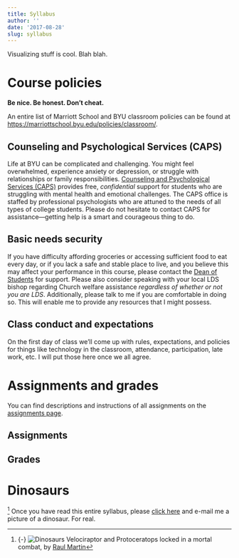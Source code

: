 ```yaml
---
title: Syllabus
author: ''
date: '2017-08-28'
slug: syllabus
---
```


<span class="newthought">Visualizing stuff is cool.</span> Blah blah.


# Course policies

**Be nice. Be honest. Don't cheat.**

An entire list of Marriott School and BYU classroom policies can be found at <https://marriottschool.byu.edu/policies/classroom/>.


## Counseling and Psychological Services (CAPS)

Life at BYU can be complicated and challenging. You might feel overwhelmed, experience anxiety or depression, or struggle with relationships or family responsibilities. [Counseling and Psychological Services (CAPS)](https://caps.byu.edu/) provides free, *confidential* support for students who are struggling with mental health and emotional challenges. The CAPS office is staffed by professional psychologists who are attuned to the needs of all types of college students. Please do not hesitate to contact CAPS for assistance—getting help is a smart and courageous thing to do.


## Basic needs security

If you have difficulty affording groceries or accessing sufficient food to eat every day, or if you lack a safe and stable place to live, and you believe this may affect your performance in this course, please contact the [Dean of Students](https://deanofstudents.byu.edu/) for support. Please also consider speaking with your local LDS bishop regarding Church welfare assistance *regardless of whether or not you are LDS*. Additionally, please talk to me if you are comfortable in doing so. This will enable me to provide any resources that I might possess.


## Class conduct and expectations

On the first day of class we’ll come up with rules, expectations, and policies for things like technology in the classroom, attendance, participation, late work, etc. I will put those here once we all agree.


# Assignments and grades

You can find descriptions and instructions of all assignments on the [assignments page](/assignments/).

## Assignments

## Grades


# Dinosaurs

[^dinosaurs] Once you have read this entire syllabus, please [click here](mailto:andrew_heiss@byu.edu) and e-mail me a picture of a dinosaur. For real.

[^dinosaurs]: {-}
  ![Dinosaurs](/images/dinosaurs.jpg) Velociraptor and Protoceratops locked in a mortal combat, by [Raul Martin](https://dx.doi.org/10.1371/journal.pbio.0000040)

